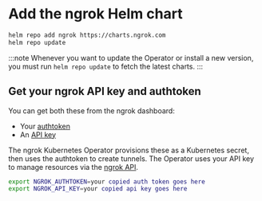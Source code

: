 # Add the ngrok Helm chart

```bash
helm repo add ngrok https://charts.ngrok.com
helm repo update
```

:::note
Whenever you want to update the Operator or install a new version, you must run `helm repo update` to fetch the latest charts.
:::

## Get your ngrok API key and authtoken

You can get both these from the ngrok dashboard:

- Your [authtoken](https://dashboard.ngrok.com/get-started/your-authtoken)
- An [API key](https://dashboard.ngrok.com/api)

The ngrok Kubernetes Operator provisions these as a Kubernetes secret, then uses the authtoken to create tunnels.
The Operator uses your API key to manage resources via the [ngrok API](/docs/api/).

```bash
export NGROK_AUTHTOKEN=your copied auth token goes here
export NGROK_API_KEY=your copied api key goes here
```
